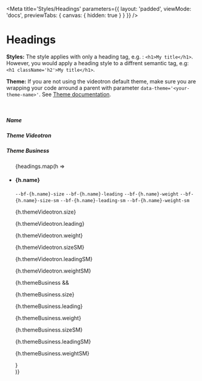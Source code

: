 
<Meta
    title='Styles/Headings'
    parameters={{
        layout: 'padded',
        viewMode: 'docs',
        previewTabs: { canvas: { hidden: true } }
    }}
/>

# Headings

**Styles:** The style applies with only a heading tag, e.g. : `<h1>My title</h1>`.
However, you would apply a heading style to a diffrent semantic tag, e.g: `<h1 className='h2'>My title</h1>`.

**Theme:** If you are not using the videotron default theme, make sure you are wrapping your code arround a parent with parameter `data-theme='<your-theme-name>'`. See [Theme documentation](?path=/docs/implementation-theme--page).

<br/>

<Canvas withSource='none'>
    <div>
        <div className='d-flex align-items-center gap-4 w-100'>
            <div className='w-65'>
                <h5 className='m-0'>Name</h5>
            </div>
            <div className='w-25'>
                <h5 className='m-0'>Theme Videotron</h5>
            </div>
            <div className='w-25'>
                <h5 className='m-0'>Theme Business</h5>
            </div>
        </div>
        <ul className='list-unstyled'>
            {headings.map(h =>
                <li key={h.name} className='d-flex align-items-start gap-4 w-100 border-top pt-3 mt-3'>
                    <div className='w-65 d-flex gap-4'>
                        <h4 className='mb-0'>{h.name}</h4>
                        <div className='d-flex flex-column gap-4'>
                            <code>--bf-{h.name}-size</code>
                            <code>--bf-{h.name}-leading</code>
                            <code>--bf-{h.name}-weight</code>
                            <code>--bf-{h.name}-size-sm</code>
                            <code>--bf-{h.name}-leading-sm</code>
                            <code>--bf-{h.name}-weight-sm</code>
                        </div>
                    </div>
                    <div className='w-25'>
                        <p className='bf-text'>{h.themeVideotron.size}</p>
                        <p className='bf-text'>{h.themeVideotron.leading}</p>
                        <p className='bf-text'>{h.themeVideotron.weight}</p>
                        <p className='bf-text'>{h.themeVideotron.sizeSM}</p>
                        <p className='bf-text'>{h.themeVideotron.leadingSM}</p>
                        <p className='bf-text'>{h.themeVideotron.weightSM}</p>
                    </div>
                    <div className='w-25'>
                        {h.themeBusiness &&
                            <div>
                                <p className='bf-text'>{h.themeBusiness.size}</p>
                                <p className='bf-text'>{h.themeBusiness.leading}</p>
                                <p className='bf-text'>{h.themeBusiness.weight}</p>
                                <p className='bf-text'>{h.themeBusiness.sizeSM}</p>
                                <p className='bf-text'>{h.themeBusiness.leadingSM}</p>
                                <p className='bf-text'>{h.themeBusiness.weightSM}</p>
                            </div>
                        }
                    </div>
                </li>
            )}
        </ul>
    </div>
</Canvas>